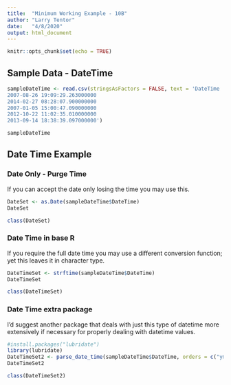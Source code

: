 ```yaml
---
title:  "Minimum Working Example - 10B"
author: "Larry Tentor"
date:   "4/8/2020"
output: html_document
---
```


```r
knitr::opts_chunk$set(echo = TRUE)
```

## Sample Data - DateTime

```r
sampleDateTime <- read.csv(stringsAsFactors = FALSE, text = 'DateTime
2007-08-26 19:09:29.263000000
2014-02-27 08:28:07.900000000
2007-01-05 15:00:47.090000000
2012-10-22 11:02:35.010000000
2013-09-14 18:38:39.097000000')

sampleDateTime
```


## Date Time Example {.tabset .tabset-pills}

### Date Only - Purge Time

If you can accept the date only losing the time you may use this.

```r

DateSet <- as.Date(sampleDateTime$DateTime)
DateSet

class(DateSet)
```

### Date Time in base R

If you require the full date time you may use a different conversion function; yet this leaves it in character type.

```r
DateTimeSet <- strftime(sampleDateTime$DateTime)
DateTimeSet

class(DateTimeSet)
```

### Date Time extra package

I'd suggest another package that deals with just this type of datetime more extensively if necessary for properly dealing with datetime values.

```r
#install.packages("lubridate")
library(lubridate)
DateTimeSet2 <- parse_date_time(sampleDateTime$DateTime, orders = c("ymd HMS"))
DateTimeSet2

class(DateTimeSet2)
```

